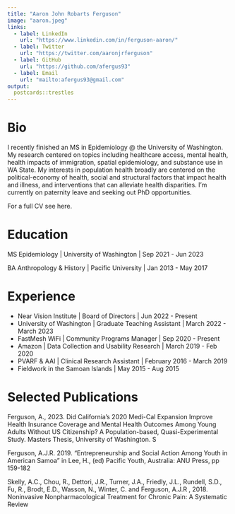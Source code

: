 ```yaml
---
title: "Aaron John Robarts Ferguson"
image: "aaron.jpeg"
links:
  - label: LinkedIn
    url: "https://www.linkedin.com/in/ferguson-aaron/"
  - label: Twitter
    url: "https://twitter.com/aaronjrferguson"
  - label: GitHub
    url: "https://github.com/afergus93"
  - label: Email
    url: "mailto:afergus93@gmail.com"
output:
  postcards::trestles
---
```


# Bio
I recently finished an MS in Epidemiology @ the University of Washington. My research centered on topics including healthcare access, mental health, health impacts of immigration, spatial epidemiology, and substance use in WA State. My interests in population health broadly are centered on the political-economy of health, social and structural factors that impact health and illness, and interventions that can alleviate health disparities. I'm currently on paternity leave and seeking out PhD opportunities.

For a full CV see here.


# Education

MS Epidemiology | University of Washington | Sep 2021 - Jun 2023

BA Anthropology & History | Pacific University | Jan 2013 - May 2017


# Experience
* Near Vision Institute | Board of Directors | Jun 2022 - Present
* University of Washington | Graduate Teaching Assistant | March 2022 - March 2023
* FastMesh WiFi | Community Programs Manager | Sep 2020 - Present
* Amazon | Data Collection and Usability Research | March 2019 - Feb 2020
* PVARF & AAI | Clinical Research Assistant | February 2016 - March 2019
* Fieldwork in the Samoan Islands | May 2015 - Aug 2015

# Selected Publications
Ferguson, A., 2023. Did California’s 2020 Medi-Cal Expansion Improve Health Insurance Coverage and Mental Health Outcomes Among Young Adults Without US Citizenship? A Population-based, Quasi-Experimental Study. Masters Thesis, University of Washington. S

Ferguson, A.J.R. 2019. “Entrepreneurship and Social Action Among Youth in American Samoa” in Lee, H., (ed) Pacific Youth, Australia: ANU Press, pp 159-182

Skelly, A.C., Chou, R., Dettori, J.R., Turner, J.A., Friedly, J.L., Rundell, S.D., Fu, R., Brodt, E.D., Wasson, N., Winter, C. and Ferguson, A.J.R , 2018. Noninvasive Nonpharmacological Treatment for Chronic Pain: A Systematic Review

 